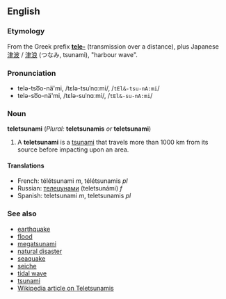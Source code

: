==English==

===Etymology===
From the Greek prefix '''[[tele-]]''' (transmission over a distance), plus Japanese [[津波]] / [[津浪]] (つなみ, tsunami), "harbour wave".

===Pronunciation===
*telə-tso͞o-nä'mi, /tɛlə-tsuˈnɑːmi/, /<tt>tEl&-tsu-nA:mi</tt>/
*telə-so͞o-nä'mi, /tɛlə-suˈnɑːmi/, /<tt>tEl&-su-nA:mi</tt>/

===Noun===
'''teletsunami''' (''Plural:'' '''teletsunamis''' ''or'' '''teletsunami''')

# A '''teletsunami''' is a [[tsunami]] that travels more than 1000 km from its source before impacting upon an area.

====Translations====

*French: télétsunami ''m'', télétsunamis ''pl''
*Russian: [[телецунами]] (teletsunámi) ''f''
*Spanish: teletsunami ''m'', teletsunamis ''pl''

===See also===
*[[earthquake]]
*[[flood]]
*[[megatsunami]]
*[[natural disaster]]
*[[seaquake]]
*[[seiche]]
*[[tidal wave]]
*[[tsunami]]
*[[w:Teletsunami|Wikipedia article on Teletsunamis]]